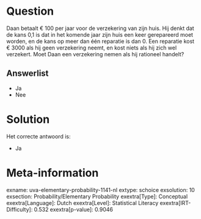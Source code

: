 Question
========

Daan betaalt € 100 per jaar voor de verzekering van zijn huis. Hij denkt
dat de kans 0,1 is dat in het komende jaar zijn huis een keer
gerepareerd moet worden, en de kans op meer dan één reparatie is dan 0.
Een reparatie kost € 3000 als hij geen verzekering neemt, en kost niets
als hij zich wel verzekert. Moet Daan een verzekering nemen als hij
rationeel handelt?

Answerlist
----------

* Ja
* Nee

Solution
========

Het correcte antwoord is: 

* Ja

Meta-information
================
exname: uva-elementary-probability-1141-nl
extype: schoice
exsolution: 10
exsection: Probability/Elementary Probability
exextra[Type]: Conceptual
exextra[Language]: Dutch
exextra[Level]: Statistical Literacy
exextra[IRT-Difficulty]: 0.532
exextra[p-value]: 0.9046
